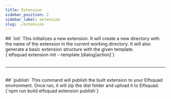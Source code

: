 ```yaml
---
title: Extension
sidebar_position: 2
sidebar_label: extension
slug: ./extension
---
```



<div class="flex gap-16">
  <div style={{ width: '50%' }}>
    ## `init`
    This initializes a new extension. It will create a new directory with
    the name of the extension in the current working directory. It will also
    generate a basic extension structure with the given template.
  </div>

  <div class="flex-1">
    <CodeBlock language="bash" title="bash">
      {`elfsquad extension init <name> --template [dialog|action]`}
    </CodeBlock>

  </div>
</div>

<br />
<hr />
<br />

<div class="flex gap-16">
  <div style={{ width: '50%' }}>
    ## `publish`
    This command will publish the built extension to your Elfsquad environment.
    Once ran, it will zip the dist folder and upload it to Elfsquad.
  </div>

  <div class="flex-1">
    <CodeBlock language="bash" title="bash">
      {`npm run build
elfsquad extension publish`}
    </CodeBlock>
  </div>
</div>

